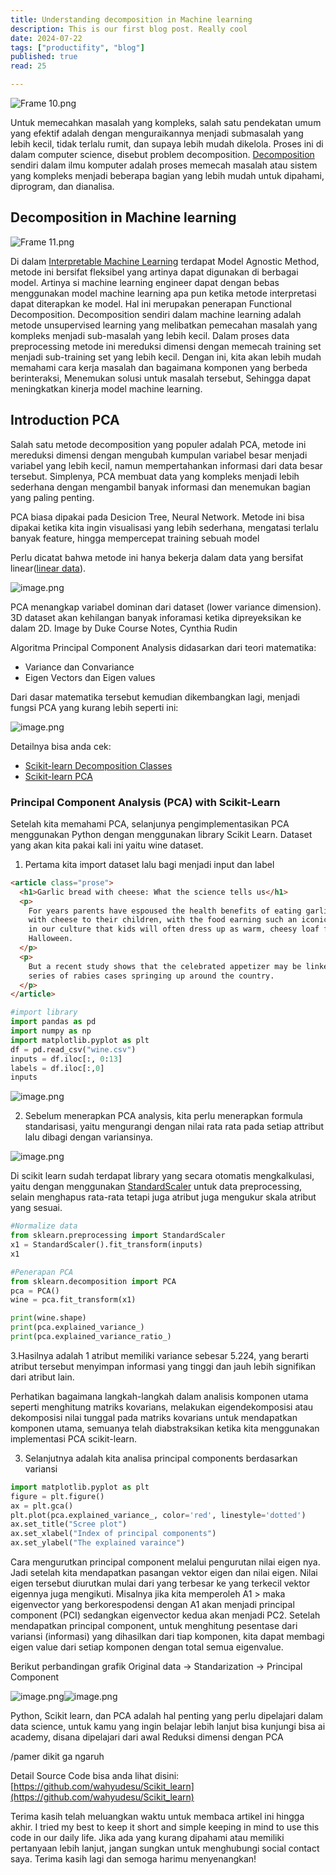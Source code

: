```yaml
---
title: Understanding decomposition in Machine learning
description: This is our first blog post. Really cool
date: 2024-07-22
tags: ["productifity", "blog"]
published: true
read: 25

---
```


![Frame 10.png](https://codahosted.io/docs/7V84xY4hnz/blobs/bl-bCUGXSGh8Q/4b2787193c4d7b95b4a3d659e2893f184190362868baf86e80e6d3b153ab55a1307d008f0d093b1b95e992de15482b3c8bdab24ce472dd86f7741ad11826380e3d9400060faec5e9cb2dbb18e562129ac1c74ed5bc8e5051de8f6722b474c01496938e84)

Untuk memecahkan masalah yang kompleks, salah satu pendekatan umum yang efektif adalah dengan menguraikannya menjadi submasalah yang lebih kecil, tidak terlalu rumit, dan supaya lebih mudah dikelola. Proses ini di dalam computer science, disebut problem decomposition. [Decomposition](https://en.wikipedia.org/wiki/Decomposition_(computer_science)) sendiri dalam ilmu komputer adalah proses memecah masalah atau sistem yang kompleks menjadi beberapa bagian yang lebih mudah untuk dipahami, diprogram, dan dianalisa.

## Decomposition in Machine learning

![Frame 11.png](https://codahosted.io/docs/7V84xY4hnz/blobs/bl-uX3RpCjmMq/089dda9a443532b95cc1d918efe1113c11493c19e340ef7e5a5cd977e354cfb13595aada70b2e5195c8dfa2a29ea004857a622839e8b8dcd34e0fe8fb2f0aa7ecf0b0153f3f131fa13550b66d29a2eb078136cc12c07d10a96377da107d26e4f6b4894e9)

Di dalam [Interpretable Machine Learning](https://christophmolnar.com/books/interpretable-machine-learning/) terdapat Model Agnostic Method, metode ini bersifat fleksibel yang artinya dapat digunakan di berbagai model. Artinya si machine learning engineer dapat dengan bebas menggunakan model machine learning apa pun ketika metode interpretasi dapat diterapkan ke model. Hal ini merupakan penerapan Functional Decomposition. Decomposition sendiri dalam machine learning adalah metode unsupervised learning yang melibatkan pemecahan masalah yang kompleks menjadi sub-masalah yang lebih kecil. Dalam proses data preprocessing metode ini mereduksi dimensi dengan memecah training set menjadi sub-training set yang lebih kecil. Dengan ini, kita akan lebih mudah memahami cara kerja masalah dan bagaimana komponen yang berbeda berinteraksi, Menemukan solusi untuk masalah tersebut, Sehingga dapat meningkatkan kinerja model machine learning.

## Introduction PCA

Salah satu metode decomposition yang populer adalah PCA, metode ini mereduksi dimensi dengan mengubah kumpulan variabel besar menjadi variabel yang lebih kecil, namun mempertahankan informasi dari data besar tersebut. Simplenya, PCA membuat data yang kompleks menjadi lebih sederhana dengan mengambil banyak informasi dan menemukan bagian yang paling penting.

PCA biasa dipakai pada Desicion Tree, Neural Network. Metode ini bisa dipakai ketika kita ingin visualisasi yang lebih sederhana, mengatasi terlalu banyak feature, hingga mempercepat training sebuah model

Perlu dicatat bahwa metode ini hanya bekerja dalam data yang bersifat linear([linear data](https://www.kdnuggets.com/2022/07/linear-machine-learning-algorithms-overview.html)).

![image.png](https://codahosted.io/docs/7V84xY4hnz/blobs/bl-jaSkm08DXB/502b16644a61cf787624176a600f48aa80b6ba7d41c85a34afd3ec54c91be6671b0ccd36deb74b05eddd9fda0978ed0954886a65d92433fe5e456cc9d91fc7d57652d21c5c47dff9cc3fd5a58b4220a18eb5a7a9fb268cc2762e2ce01609de7fca5deadd)

PCA menangkap variabel dominan dari dataset (lower variance dimension). 3D dataset akan kehilangan banyak inforamasi ketika dipreyeksikan ke dalam 2D. Image by Duke Course Notes, Cynthia Rudin

Algoritma Principal Component Analysis didasarkan dari teori matematika:

- Variance dan Convariance
- Eigen Vectors dan Eigen values

Dari dasar matematika tersebut kemudian dikembangkan lagi, menjadi fungsi PCA yang kurang lebih seperti ini:

![image.png](https://codahosted.io/docs/7V84xY4hnz/blobs/bl-y0ObaH01oH/093abe1fd3f52c1542a883b23c3f2c8c3b8e76090f882c24846c28eb01a1d53e8bd4ffdb0494f3b9478cb2ae7f8dbd198cba45ed87417627f5801a74b591d1c0fab788c331c43169945735052b1e1280f8b3418456b38f7a5556c6517ccd6bc23e300022)

Detailnya bisa anda cek:
- [Scikit-learn Decomposition Classes](https://scikit-learn.org/stable/modules/classes.html#module-sklearn.decomposition)
- [Scikit-learn PCA](https://scikit-learn.org/stable/modules/generated/sklearn.decomposition.PCA.html)


### Principal Component Analysis (PCA) with Scikit-Learn

Setelah kita memahami PCA, selanjunya pengimplementasikan PCA menggunakan Python dengan menggunakan library Scikit Learn. Dataset yang akan kita pakai kali ini yaitu wine dataset.

1. Pertama kita import dataset lalu bagi menjadi input dan label

```html
<article class="prose">
  <h1>Garlic bread with cheese: What the science tells us</h1>
  <p>
    For years parents have espoused the health benefits of eating garlic bread
    with cheese to their children, with the food earning such an iconic status
    in our culture that kids will often dress up as warm, cheesy loaf for
    Halloween.
  </p>
  <p>
    But a recent study shows that the celebrated appetizer may be linked to a
    series of rabies cases springing up around the country.
  </p>
</article>
```

``` python
#import library
import pandas as pd
import numpy as np
import matplotlib.pyplot as plt
df = pd.read_csv("wine.csv")
inputs = df.iloc[:, 0:13]
labels = df.iloc[:,0]
inputs
```
![image.png](https://codahosted.io/docs/7V84xY4hnz/blobs/bl-BQs_vi82p1/110bea477df47c13dd07cab59cb467450e736ccc08a692f5ca50e0fb85ea8e6b06d8579bbec737bed23050374dd5a45ad9a4fdda6283dba21cebd6ab9c5a51f450adb8eb2e623289bfeefa2b68c124e95267f4a4d05ffba48a21f9cbb56d2e20264d845c)

2. Sebelum menerapkan PCA analysis, kita perlu menerapkan formula standarisasi, yaitu mengurangi dengan nilai rata rata pada setiap attribut lalu dibagi dengan variansinya.

![image.png](https://codahosted.io/docs/7V84xY4hnz/blobs/bl-Emkh0xNaks/ee442c95901dc846628df30671a53027105b1734bb90ed746a46341949001bf1719a299ff4e3b6ac10a43baa093a9869bc5e40c5f997628ce5b23d1b6418fae788239edc12555eb2aa6aa68f438e04e99a663ad22ed98ba5f756e7ce394c51e9831a6a3a)

Di scikit learn sudah terdapat library yang secara otomatis mengkalkulasi, yaitu dengan menggunakan [StandardScaler](https://scikit-learn.org/stable/modules/generated/sklearn.preprocessing.StandardScaler.html) untuk data preprocessing, selain menghapus rata-rata tetapi juga atribut juga mengukur skala atribut yang sesuai.
```Python
#Normalize data
from sklearn.preprocessing import StandardScaler
x1 = StandardScaler().fit_transform(inputs)
x1
```
  
```Python
#Penerapan PCA
from sklearn.decomposition import PCA
pca = PCA()
wine = pca.fit_transform(x1) 

print(wine.shape)
print(pca.explained_variance_)
print(pca.explained_variance_ratio_)
```

3.Hasilnya adalah 1 atribut memiliki variance sebesar 5.224, yang berarti atribut tersebut menyimpan informasi yang tinggi dan jauh lebih signifikan dari atribut lain.

Perhatikan bagaimana langkah-langkah dalam analisis komponen utama seperti menghitung matriks kovarians, melakukan eigendekomposisi atau dekomposisi nilai tunggal pada matriks kovarians untuk mendapatkan komponen utama, semuanya telah diabstraksikan ketika kita menggunakan implementasi PCA scikit-learn.

3. Selanjutnya adalah kita analisa principal components berdasarkan variansi

```Python
import matplotlib.pyplot as plt
figure = plt.figure()
ax = plt.gca()
plt.plot(pca.explained_variance_, color='red', linestyle='dotted')
ax.set_title("Scree plot")
ax.set_xlabel("Index of principal components")
ax.set_ylabel("The explained varaince")
```
Cara mengurutkan principal component melalui pengurutan nilai eigen nya. Jadi setelah kita mendapatkan pasangan vektor eigen dan nilai eigen. Nilai eigen tersebut diurutkan mulai dari yang terbesar ke yang terkecil vektor eigennya juga mengikuti. Misalnya jika kita memperoleh A1 > maka eigenvector yang berkorespodensi dengan A1 akan menjadi principal component (PCI) sedangkan eigenvector kedua akan menjadi PC2. Setelah mendapatkan principal component, untuk menghitung pesentase dari variansi (informasi) yang dihasilkan dari tiap komponen, kita dapat membagi eigen value dari setiap komponen dengan total semua eigenvalue.

Berikut perbandingan grafik Original data → Standarization → Principal Component

![image.png](https://codahosted.io/docs/7V84xY4hnz/blobs/bl-jXjgTp9exq/1980683980f175ca2ac9d2a92c67cf50c53b6a55dac6efd3f20ae21155b015883e2e61ad8abb802aebc7eadaee762d3a788dddb39b731fec4009d972a8eef47ee576acdec91b1ff87b84581fc56e4bab787b3635a45b6cae9e42200501f34392be1a21f1)![image.png](https://codahosted.io/docs/7V84xY4hnz/blobs/bl-Q--SqLaVa4/b501733769a9f422ed24cb87db649f27f8c2868f02675d93c0953b78a952502c9736639a70adbe282cf78af44d6c36cebaa344e798af9ef621b434b13ee40dbc425da42e9e100c54e4e9e972ea39e17b5f855c0509a5e3c5682f926618c8d62ca4ec2289)

  

Python, Scikit learn, dan PCA adalah hal penting yang perlu dipelajari dalam data science, untuk kamu yang ingin belajar lebih lanjut bisa kunjungi bisa ai academy, disana dipelajari dari awal Reduksi dimensi dengan PCA

/pamer dikit ga ngaruh

Detail Source Code bisa anda lihat disini: [https://github.com/wahyudesu/Scikit_learn](https://github.com/wahyudesu/Scikit_learn)

Terima kasih telah meluangkan waktu untuk membaca artikel ini hingga akhir. I tried my best to keep it short and simple keeping in mind to use this code in our daily life. Jika ada yang kurang dipahami atau memiliki pertanyaan lebih lanjut, jangan sungkan untuk menghubungi social contact saya. Terima kasih lagi dan semoga harimu menyenangkan!